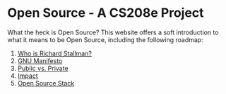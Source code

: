 # Open Source - A CS208e Project

What the heck is Open Source? This website offers a soft introduction to what it means to be Open Source, including the following roadmap:

1. [Who is Richard Stallman?](/stallman)
2. [GNU Manifesto](/manifesto)
3. [Public vs. Private](/pubpriv)
4. [Impact](/impact)
5. [Open Source Stack](/stack)
